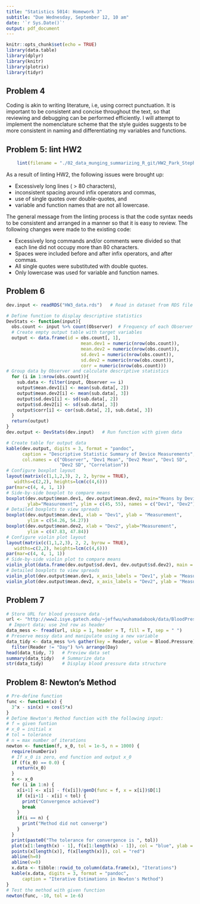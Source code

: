 ```yaml
---
title: "Statistics 5014: Homework 3"
subtitle: "Due Wednesday, September 12, 10 am"
date: '`r Sys.Date()`'
output: pdf_document
---
```


```r
knitr::opts_chunk$set(echo = TRUE)
library(data.table)
library(dplyr)
library(knitr)
library(plotrix)
library(tidyr)
```

## Problem 4

Coding is akin to writing literature, i.e, using correct punctuation. It is important to be consistent and concise throughout the text, so that reviewing and debugging can be performed efficiently. I will attempt to implement the nomenclature scheme that the style guides suggests to be more consistent in naming and differentiating my variables and functions.

## Problem 5: lint HW2

```r
    lint(filename = "./02_data_munging_summarizing_R_git/HW2_Park_Stephen.Rmd")
```

As a result of linting HW2, the following issues were brought up:

- Excessively long lines ( > 80 characters),
- inconsistent spacing around infix operators and commas,
- use of single quotes over double-quotes, and
- variable and function names that are not all lowercase.

The general message from the linting process is that the code syntax needs to be consistent and arranged in a manner so that it is easy to review. The following changes were made to the existing code:

- Excessively long commands and/or comments were divided so that each line did not occupy more than 80 characters.
- Spaces were included before and after infix operators, and after commas.
- All single quotes were substituted with double quotes.
- Only lowercase was used for variable and function names.

\newpage
## Problem 6

```r
dev.input <- readRDS("HW3_data.rds")   # Read in dataset from RDS file

# Define function to display descriptive statistics
DevStats <- function(input){
  obs.count <- input %>% count(Observer)  # Frequency of each Observer
  # Create empty output table with target variables
  output <- data.frame(id = obs.count[, 1],
                            mean.dev1 = numeric(nrow(obs.count)),
                            mean.dev2 = numeric(nrow(obs.count)),
                            sd.dev1 = numeric(nrow(obs.count)),
                            sd.dev2 = numeric(nrow(obs.count)),
                            corr = numeric(nrow(obs.count)))
# Group data by Observer and calculate descriptive statistics
  for (i in 1:nrow(obs.count)){
    sub.data <- filter(input, Observer == i)
    output$mean.dev1[i] <- mean(sub.data[, 2])
    output$mean.dev2[i] <- mean(sub.data[, 3])
    output$sd.dev1[i] <- sd(sub.data[, 2])
    output$sd.dev2[i] <- sd(sub.data[, 3])
    output$corr[i] <- cor(sub.data[, 2], sub.data[, 3])
  }
  return(output)
}
dev.output <- DevStats(dev.input)   # Run function with given data

# Create table for output data
kable(dev.output, digits = 3, format = "pandoc",
      caption = "Descriptive Statistic Summary of Device Measurements",
      col.names = c("Observer", "Dev1 Mean", "Dev2 Mean", "Dev1 SD",
                    "Dev2 SD", "Correlation"))
# Configure boxplot layout
layout(matrix(c(1,1,2,3), 2, 2, byrow = TRUE),
   widths=c(2,2), heights=lcm(c(4,6)))
par(mar=c(4, 4, 1, 1))
# Side-by-side boxplot to compare means
boxplot(dev.output$mean.dev1, dev.output$mean.dev2, main="Means by Device",
        ylab="Measurement", ylim = c(45, 55), names = c("Dev1", "Dev2"))
# Detailed boxplots to view spreads
boxplot(dev.output$mean.dev1, xlab = "Dev1", ylab = "Measurement",
        ylim = c(54.26, 54.27))
boxplot(dev.output$mean.dev2, xlab = "Dev2", ylab="Measurement",
        ylim = c(47.83, 47.84))
# Configure violin plot layout
layout(matrix(c(1,1,2,3), 2, 2, byrow = TRUE),
   widths=c(2,2), heights=lcm(c(4,6)))
par(mar=c(4, 4, 1, 1))
# Side-by-side violin plot to compare means
violin_plot(data.frame(dev.output$sd.dev1, dev.output$sd.dev2), main = "Standard Deviations by Device", ylab = "Measurement", x_axis_labels = c("Dev1", "Dev2"))
# Detailed boxplots to view spreads
violin_plot(dev.output$mean.dev1, x_axis_labels = "Dev1", ylab = "Measurement", main = NA)
violin_plot(dev.output$mean.dev2, x_axis_labels = "Dev2", ylab = "Measurement", main = NA)
```

## Problem 7

```r
# Store URL for blood pressure data
url <- "http://www2.isye.gatech.edu/~jeffwu/wuhamadabook/data/BloodPressure.dat"
 # Import data; use 2nd row as header
data_mess <- fread(url, skip = 1, header = T, fill = T, sep = " ")
# Preserve messy data and manipulate using a new variable
data_tidy <- data_mess %>% gather(key = Reader, value = Blood.Pressure) %>%
  filter(Reader != "Day") %>% arrange(Day)
head(data_tidy, 7)   # Preview data set
summary(data_tidy)   # Summarize data
str(data_tidy)       # Display blood pressure data structure
```

## Problem 8: Newton's Method

```r
# Pre-define function
func <- function(x) {
  3^x - sin(x) + cos(5*x)
}
# Define Newton's Method function with the following input:
# f = given funtion
# x_0 = initial x
# tol = tolerance
# n = max number of iterations
newton <- function(f, x_0, tol = 1e-5, n = 1000) {
  require(numDeriv)
  # If x_0 is zero, end function and output x_0
  if (f(x_0) == 0.0) {
    return(x_0)
  }
  x <- x_0
  for (i in 1:n) {
    x[i+1] <- x[i] - f(x[i])/genD(func = f, x = x[i])$D[1]
    if (x[i+1] - x[i] < tol) {
      print("Convergence achieved")
      break
    }
    if(i == n) {
      print("Method did not converge")
    }
  }
  print(paste0("The tolerance for convergence is ", tol))
  plot(x[1:length(x) - 1], f(x[1:length(x) - 1]), col = "blue", ylab = "f(x)", xlab = "x", xlim = c(-max(abs(x)),max(abs(x))), ylim = c(-max(abs(f(x))),max(abs(f(x)))))
  points(x[length(x)], f(x[length(x)]), col = "red")
  abline(h=0)
  abline(v=0)
  x.data <- tibble::rowid_to_column(data.frame(x), "Iterations")
  kable(x.data, digits = 3, format = "pandoc",
      caption = "Iterative Estimations in Newton's Method")
}
# Test the method with given function
newton(func, -10, tol = 1e-6)
```
